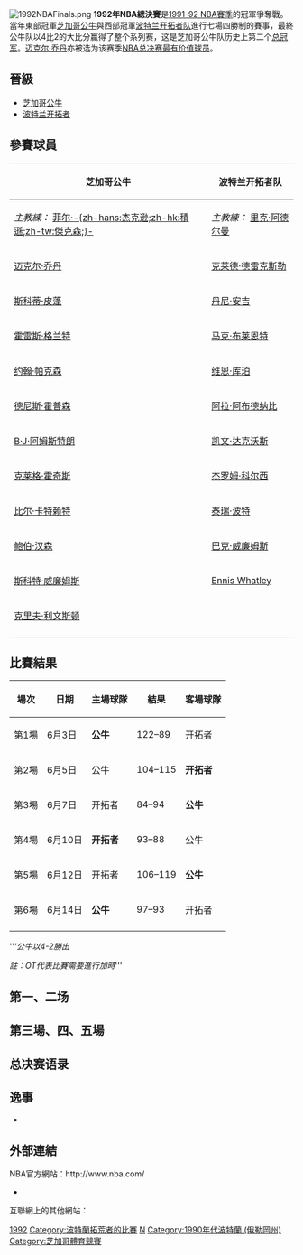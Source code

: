 {{noteTA
|1=zh-hans:迈克尔·乔丹;zh-hk:米高·佐敦;zh-tw:麥可·喬丹;
|2=zh-hans:迈克尔;zh-hk:米高;zh-tw:麥可;
|3=zh-hans:乔丹;zh-hk:佐敦;zh-tw:喬登;
|4=zh-hans:斯科蒂·皮蓬;zh-hk:史葛特·柏賓;zh-tw:史考帝·皮朋;
|5=zh-hans:丹尼斯·罗德曼;zh-hk:丹尼士·洛文;zh-tw:丹尼斯·羅德曼;
}}
[[File:1992NBAFinals.png|thumb]]
'''1992年NBA總決賽'''是[[1991-92_NBA賽季|1991-92 NBA賽季]]的冠軍爭奪戰。當年東部冠軍[[芝加哥公牛|芝加哥公牛]]與西部冠軍[[波特兰开拓者队|波特兰开拓者队]]進行七場四勝制的賽事，最終公牛队以4比2的大比分赢得了整个系列赛，这是芝加哥公牛队历史上第二个[[NBA总冠军|总冠军]]。[[迈克尔·乔丹|迈克尔·乔丹]]亦被选为该赛季[[NBA总决赛最有价值球员|NBA总决赛最有价值球员]]。



== 晉級 ==
{{main|1992年NBA季后赛}}
* [[芝加哥公牛|芝加哥公牛]]
* [[波特兰开拓者|波特兰开拓者]]

== 參賽球員 ==

{| class="wikitable" style="text-align:center" 
|-
!芝加哥公牛!!波特兰开拓者队
|-
|''主教練：'' [[菲尔·杰克逊|菲尔·-{zh-hans:杰克逊;zh-hk:積遜;zh-tw:傑克森;}-]]||''主教練：'' [[里克·阿德尔曼|里克·阿德尔曼]]
|-
|[[迈克尔·乔丹|迈克尔·乔丹]]||[[克莱德·德雷克斯勒|克莱德·德雷克斯勒]]
|-
|[[斯科蒂·皮蓬|斯科蒂·皮蓬]]||[[丹尼·安吉|丹尼·安吉]]      
|-
|[[霍雷斯·格兰特|霍雷斯·格兰特]]||[[马克·布莱恩特|马克·布莱恩特]]       
|-
|[[约翰·帕克森|约翰·帕克森]]||[[维恩·库珀|维恩·库珀]]          
|-
|[[德尼斯·霍普森|德尼斯·霍普森]]||[[阿拉·阿布德纳比|阿拉·阿布德纳比]]         
|-
|[[B·J·阿姆斯特朗|B·J·阿姆斯特朗]]||[[凯文·达克沃斯|凯文·达克沃斯]]          
|-
|[[克莱格·霍奇斯|克莱格·霍奇斯]]||[[杰罗姆·科尔西|杰罗姆·科尔西]]       
|-
|[[比尔·卡特赖特|比尔·卡特赖特]]||[[泰瑞·波特|泰瑞·波特]]     
|-
|[[鲍伯·汉森|鲍伯·汉森]]||[[巴克·威廉姆斯|巴克·威廉姆斯]] 
|-
|[[斯科特·威廉姆斯|斯科特·威廉姆斯]]||[[Ennis_Whatley|Ennis Whatley]]   
|- 
|[[克里夫·利文斯顿|克里夫·利文斯顿]]||
|-              
|}

== 比賽結果 ==

{| class="wikitable"
|-
! 場次 !! 日期 !! 主場球隊!! 結果!! 客場球隊
|-
| 第1場 || 6月3日 ||  '''公牛'''  || 122–89 ||开拓者
|-
| 第2場 || 6月5日 ||公牛 || 104–115 || '''开拓者'''
|-           
| 第3場 || 6月7日 || 开拓者 || 84–94 || '''公牛''' 
|-     
| 第4場 || 6月10日 ||  '''开拓者 ''' || 93–88 ||公牛
|-      
| 第5場 || 6月12日 || 开拓者 || 106–119 || '''公牛'''
|-      
| 第6場 || 6月14日 || '''公牛''' || 97–93 || 开拓者
|-                 
|}
'''''公牛以4-2勝出''

''註：OT代表比賽需要進行加時'''''

== 第一、二场 ==

== 第三場、四、五場 ==

== 总决赛语录 ==
 
 
== 逸事 ==
* 
== 外部連結 ==
NBA官方網站：http://www.nba.com/{{Wayback|url=http://www.nba.com/ |date=20100128104238 }}
*  
互聯網上的其他網站：
 {{Chicago Bulls 1991–92 NBA champions}}
{{NBA Finals}}

[[Category:NBA总决赛|1992]]
[[Category:波特蘭拓荒者的比賽|Category:波特蘭拓荒者的比賽]]
[[Category:1992年体育|N]]
[[Category:1990年代波特蘭_(俄勒岡州)|Category:1990年代波特蘭 (俄勒岡州)]]
[[Category:芝加哥體育競賽|Category:芝加哥體育競賽]]
